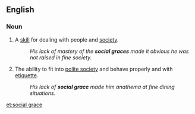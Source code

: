 ==English==

===Noun===
{{en-noun}}

# A [[skill]] for dealing with people and [[society]].
#: ''His lack of mastery of the '''social graces''' made it obvious he was not raised in fine society.''
# The ability to fit into [[polite society]] and behave properly and with [[etiquette]].
#: ''His lack of '''social grace''' made him anathema at fine dining situations.''

[[et:social grace]]